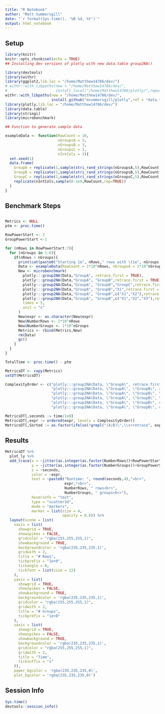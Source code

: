 ```yaml
---
title: "R Notebook"
author: "Matt Summersgill"
date: "`r format(Sys.time(), '%B %d, %Y')`"
output: html_notebook
---
```


## Setup

```r
library(knitr)
knitr::opts_chunk$set(echo = TRUE)
## Installing dev versions of plotly with new data.table group2NA()

library(devtools)
library(withr)
library(ggplot2,lib.loc = "/home/Matthew14786/dev/")
# withr::with_libpaths(new = "/home/Matthew14786/dev/",
#                      install_local("/home/Matthew14786/plotly/",repos = NULL,subdir = NULL, force = TRUE))
withr::with_libpaths(new = "/home/Matthew14786/dev/",
                     install_github("msummersgill/plotly",ref = "data.table", force = TRUE))
library(plotly,lib.loc = "/home/Matthew14786/dev/")
library(data.table)
library(stringi)
library(microbenchmark)

## Function to generate sample data

exampleData <- function(RowCount = 10,
                        nGroupsA = 3,
                        nGroupsB = 3,
                        nGroupsC = 3,
                        nIntCols = 3){
  set.seed(1)
  data.frame(
    GroupA = replicate(1,sample(stri_rand_strings(nGroupsA,5),RowCount,rep=TRUE)),
    GroupB = replicate(1,sample(stri_rand_strings(nGroupsB,5),RowCount,rep=TRUE)),
    GroupC = replicate(1,sample(stri_rand_strings(nGroupsC,5),RowCount,rep=TRUE)),
    replicate(nIntCols,sample(0:1e9,RowCount,rep=TRUE))
  )
}

```

## Benchmark Steps

```r

Metrics <- NULL
ptm <- proc.time()

RowPowerStart <- 2
GroupPowerStart <-1

for (nRows in RowPowerStart:7){
  for (nGroups in 1:6){
    if(nRows > nGroups){
      print(cat(paste0("Starting 1e", nRows," rows with \t1e", nGroups, " groups\n")))
      Data <- exampleData(RowCount = 1*10^nRows, nGroupsA = 1*10^nGroups, nGroupsB = 1*10^nGroups, nGroupsC = 1*10^nGroups, nIntCols = 3)
      New <- microbenchmark(
        plotly:::group2NA(Data,"GroupA", retrace.first = TRUE),
        plotly:::group2NA(Data,"GroupA", "GroupB",retrace.first = TRUE),
        plotly:::group2NA(Data,"GroupA", "GroupB","GroupC",retrace.first = TRUE),
        plotly:::group2NA(Data,"GroupA", "GroupB","X1",retrace.first = TRUE),
        plotly:::group2NA(Data,"GroupA", "GroupB",c("X1","X2"),retrace.first = TRUE),
        plotly:::group2NA(Data,"GroupA", "GroupB",c("X1","X2","X3"),retrace.first = TRUE),
        times = 5,
        unit = "s"
      )
      New$expr <- as.character(New$expr)
      New$NumberRows <- 1*10^nRows
      New$NumberGroups <- 1*10^nGroups
      Metrics <- rbind(Metrics,New)
      rm(Data)
      gc()
    }
  }
}

TotalTime <- proc.time() - ptm

MetricsDT <- copy(Metrics)
setDT(MetricsDT)

ComplexityOrder <- c("plotly:::group2NA(Data, \"GroupA\", retrace.first = TRUE)",
                     "plotly:::group2NA(Data, \"GroupA\", \"GroupB\", retrace.first = TRUE)",
                     "plotly:::group2NA(Data, \"GroupA\", \"GroupB\", \"GroupC\", retrace.first = TRUE)",
                     "plotly:::group2NA(Data, \"GroupA\", \"GroupB\", \"X1\", retrace.first = TRUE)",
                     "plotly:::group2NA(Data, \"GroupA\", \"GroupB\", c(\"X1\", \"X2\"), retrace.first = TRUE)",
                     "plotly:::group2NA(Data, \"GroupA\", \"GroupB\", c(\"X1\", \"X2\", \"X3\"),      retrace.first = TRUE)")

MetricsDT[,seconds := time/1e8]
MetricsDT[,expr := ordered(expr, levels = ComplexityOrder)]
MetricsDT[,Sorted := as.factor(ifelse(!grepl("(A|B)\",\\s+retrace", expr),"Sorted","Not Sorted"))]

```

## Results

```r
MetricsDT %>%
  plot_ly %>% 
  add_trace(x = ~jitter(as.integer(as.factor(NumberRows))+RowPowerStart-1),
            y = ~jitter(as.integer(as.factor(NumberGroups))+GroupPowerStart-1),
            z = ~seconds,
            color = ~expr,
            text = ~paste0("Runtime: ", round(seconds,4),"<br>",
                           expr,"<br>",
                           NumberRows, " rows<br>",
                           NumberGroups, " groups<br>"),
            hoverinfo = "text",
            type = "scatter3d",
            mode = "markers",
            marker = list(size = 4,
                          opacity = 0.6)) %>%
  layout(scene = list(
    xaxis = list(
      showgrid = TRUE,
      showspikes = FALSE,
      gridcolor = "rgba(255,255,255,1)",
      showbackground = TRUE,
      backgroundcolor = 'rgba(235,235,235,1)',
      gridwith = 2,
      title = "# Rows",
      tickprefix = "1e+0",
      tickangle = 0,
      tickfont = list(size = 12)
    ),
    yaxis = list(
      showgrid = TRUE,
      showspikes = FALSE,
      showbackground = TRUE,
      backgroundcolor = 'rgba(235,235,235,1)',
      gridcolor = "rgba(255,255,255,1)",
      gridwith = 2,
      title = "# Groups",
      tickprefix = "1e+0"
    ),
    zaxis = list(
      showgrid = TRUE,
      showspikes = FALSE,
      showbackground = TRUE,
      backgroundcolor = 'rgba(235,235,235,1)',
      gridcolor = "rgba(255,255,255,1)",
      gridwith = 2,
      title = "Time",
      ticksuffix = "s"
    )),
    paper_bgcolor = 'rgba(235,235,235,0)',
    plot_bgcolor = 'rgba(235,235,235,0)') 
```

## Session Info

```r
Sys.time()
devtools::session_info()
```


